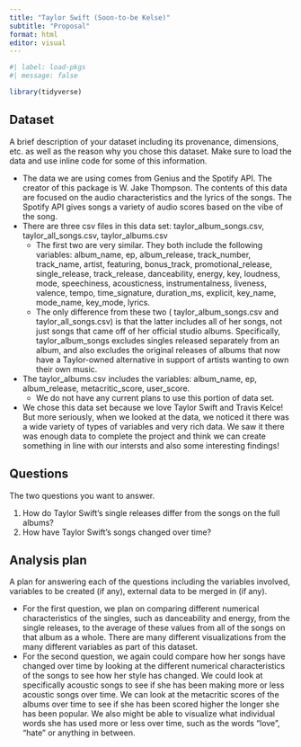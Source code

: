 ```yaml
---
title: "Taylor Swift (Soon-to-be Kelse)"
subtitle: "Proposal"
format: html
editor: visual
---
```


```r
#| label: load-pkgs
#| message: false

library(tidyverse)
```

## Dataset

A brief description of your dataset including its provenance, dimensions, etc. as well as the reason why you chose this dataset.
Make sure to load the data and use inline code for some of this information.

- The data we are using comes from Genius and the Spotify API. The creator of this package is W. Jake Thompson. The contents of this data 
are focused on the audio characteristics and the lyrics of the songs. The Spotify API gives songs a variety of audio scores based on the vibe 
of the song.
- There are three csv files in this data set: taylor_album_songs.csv, taylor_all_songs.csv, taylor_albums.csv
  - The first two are very similar. They both include the following variables: album_name, ep, album_release, track_number, track_name, artist,
featuring, bonus_track, promotional_release, single_release, track_release, danceability, energy, key, loudness, mode, speechiness, acousticness,
instrumentalness, liveness, valence, tempo, time_signature, duration_ms, explicit, key_name, mode_name, key_mode, lyrics. 
  - The only difference from these two ( taylor_album_songs.csv and taylor_all_songs.csv) is that the latter includes all of her songs, not just songs 
that came off of her official studio albums. Specifically, taylor_album_songs excludes singles released separately from an album, and also excludes the 
original releases of albums that now have a Taylor-owned alternative in support of artists wanting to own their own music. 
- The taylor_albums.csv includes the variables: album_name, ep, album_release, metacritic_score, user_score. 
  - We do not have any current plans to use this portion of data set. 

- We chose this data set because we love Taylor Swift and Travis Kelce! But more seriously, when we looked at the data, we noticed it there was a wide
variety of types of variables and very rich data. We saw it there was enough data to complete the project and think we can create something in line
with our intersts and also some interesting findings!

## Questions

The two questions you want to answer.

1) How do Taylor Swift’s single releases differ from the songs on the full albums?
2) How have Taylor Swift’s songs changed over time?


## Analysis plan

A plan for answering each of the questions including the variables involved, variables to be created (if any), external data to be merged in (if any).

- For the first question, we plan on comparing different numerical characteristics of the singles, such as danceability and energy, from the single 
releases, to the average of these values from all of the songs on that album as a whole. There are many different visualizations from the many different
variables as part of this dataset.
- For the second question, we again could compare how her songs have changed over time by looking at the different numerical characteristics of the songs 
to see how her style has changed. We could look at specifically acoustic songs to see if she has been making more or less acoustic songs over time. We 
can look at the metacritic scores of the albums over time to see if she has been scored higher the longer she has been popular. We also might be able to 
visualize what individual words she has used more or less over time, such as the words “love”, “hate” or anything in between.
